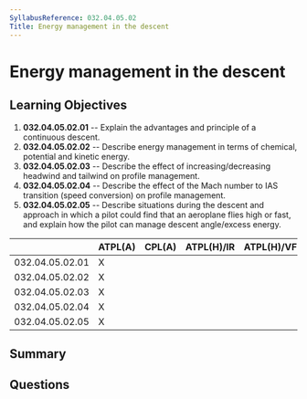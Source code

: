 ```yaml
---
SyllabusReference: 032.04.05.02
Title: Energy management in the descent
---
```


# Energy management in the descent

## Learning Objectives

1.  **032.04.05.02.01** -- Explain the advantages and principle of a continuous
    descent.
2.  **032.04.05.02.02** -- Describe energy management in terms of chemical,
    potential and kinetic energy.
3.  **032.04.05.02.03** -- Describe the effect of increasing/decreasing headwind
    and tailwind on profile management.
4.  **032.04.05.02.04** -- Describe the effect of the Mach number to IAS
    transition (speed conversion) on profile management.
5.  **032.04.05.02.05** -- Describe situations during the descent and approach in
    which a pilot could find that an aeroplane flies high or fast, and explain
    how the pilot can manage descent angle/excess energy.

|                 | ATPL(A) | CPL(A) | ATPL(H)/IR | ATPL(H)/VFR | CPL(H) | IR | CBIR(A) |
| --------------- | ------- | ------ | ---------- | ----------- | ------ | -- | ------- |
| 032.04.05.02.01 | X       |        |            |             |        |    |         |
| 032.04.05.02.02 | X       |        |            |             |        |    |         |
| 032.04.05.02.03 | X       |        |            |             |        |    |         |
| 032.04.05.02.04 | X       |        |            |             |        |    |         |
| 032.04.05.02.05 | X       |        |            |             |        |    |         |

## Summary

## Questions
